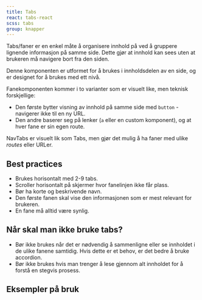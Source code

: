 ```yaml
---
title: Tabs
react: tabs-react
scss: tabs
group: knapper
---
```



<Ingress>
    Tabs/faner er en enkel måte å organisere innhold på ved å gruppere lignende informasjon på samme side. Dette gjør at
    innhold kan sees uten at brukeren må navigere bort fra den siden.
</Ingress>

<ComponentExample title="Tabs" component={TabsExample} knobs={tabsExampleKnobs} codeExample={tabsExampleCode} />

Denne komponenten er utformet for å brukes i innholdsdelen av en side, og er designet for å brukes med ett nivå.

Fanekomponenten kommer i to varianter som er visuelt like, men teknisk forskjellige:

-   Den første bytter visning av innhold på samme side med `button` - navigerer ikke til en ny URL.
-   Den andre baserer seg på lenker (`a` eller en custom komponent), og at hver fane er sin egen route.

<ComponentExample
    title="NavTabs"
    component={NavTabsExample}
    knobs={navTabsExampleKnobs}
    codeExample={navTabsExampleCode}
/>

NavTabs er visuelt lik som Tabs, men gjør det mulig å ha faner med ulike _routes_ eller URLer.

## Best practices

-   Brukes horisontalt med 2-9 tabs.
-   Scroller horisontalt på skjermer hvor fanelinjen ikke får plass.
-   Bør ha korte og beskrivende navn.
-   Den første fanen skal vise den informasjonen som er mest relevant for brukeren.
-   En fane må alltid være synlig.

## Når skal man ikke bruke tabs?

-   Bør ikke brukes når det er nødvendig å sammenligne eller se innholdet i de ulike fanene samtidig. Hvis dette er et behov, er det bedre å bruke accordion.
-   Bør ikke brukes hvis man trenger å lese gjennom alt innholdet for å forstå en stegvis prosess.

## Eksempler på bruk

<PortalImage
    className="jkl-spacing-xl--bottom"
    src="/assets/documentation/tab/tab-animation.gif"
    caption="Eksempel på navigasjon mellom faner."
/>

<PortalImage
    className="jkl-spacing-xl--bottom"
    src="/assets/documentation/tab/tabs-scroll.gif"
    caption="På smale skjermer vil faner scrolle horisontalt. Ved å legge til en margin på start og slutt vil det gi hint om at det finnes mer."
/>

<Grid className="jkl-spacing-xl--bottom">
    <PortalImage src="/assets/documentation/tab/tab-one.png" alt="" />
    <PortalImage src="/assets/documentation/tab/tab-two.png" alt="" />
</Grid>
